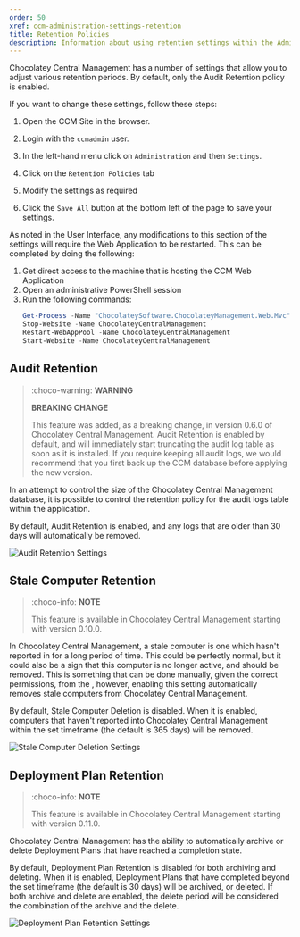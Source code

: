 ---
order: 50
xref: ccm-administration-settings-retention
title: Retention Policies
description: Information about using retention settings within the Administration Settings screen
---

Chocolatey Central Management has a number of settings that allow you to adjust various retention periods. By default, only the Audit Retention policy is enabled.

If you want to change these settings, follow these steps:

1. Open the CCM Site in the browser.
1. Login with the `ccmadmin` user.
1. In the left-hand menu click on `Administration` and then `Settings`.
1. Click on the `Retention Policies` tab

1. Modify the settings as required
1. Click the `Save All` button at the bottom left of the page to save your settings.


As noted in the User Interface, any modifications to this section of the settings will require the Web Application to be restarted.  This can be completed by doing the following:

1. Get direct access to the machine that is hosting the CCM Web Application
1. Open an administrative PowerShell session
1. Run the following commands:
    ```powershell
    Get-Process -Name "ChocolateySoftware.ChocolateyManagement.Web.Mvc" -ErrorAction SilentlyContinue | Stop-Process -Force
    Stop-Website -Name ChocolateyCentralManagement
    Restart-WebAppPool -Name ChocolateyCentralManagement
    Start-Website -Name ChocolateyCentralManagement
    ```

## Audit Retention

> :choco-warning: **WARNING**
>
> **BREAKING CHANGE**
>
> This feature was added, as a breaking change, in version 0.6.0 of Chocolatey Central Management.  Audit Retention is enabled by default, and will immediately start truncating the audit log table as soon as it is installed.
> If you require keeping all audit logs, we would recommend that you first back up the CCM database before applying the new version.

In an attempt to control the size of the Chocolatey Central Management database, it is possible to control the retention policy for the audit logs table within the application.

By default, Audit Retention is enabled, and any logs that are older than 30 days will automatically be removed.

![Audit Retention Settings](/images/ccm-playwright/administration/settings/retention-policies-checkbox-enable-audit-retention.png)

## Stale Computer Retention


> :choco-info: **NOTE**
>
> This feature is available in Chocolatey Central Management starting with version 0.10.0.

In Chocolatey Central Management, a stale computer is one which hasn't reported in for a long period of time. This could be perfectly normal, but it could also be a sign that this computer is no longer active, and should be removed.  This is something that can be done manually, given the correct permissions, from the <Xref title="computers page" value="ccm-computers" anchor="removing-a-computer-from-central-management" />, however, enabling this setting automatically removes stale computers from Chocolatey Central Management.

By default, Stale Computer Deletion is disabled. When it is enabled, computers that haven't reported into Chocolatey Central Management within the set timeframe (the default is 365 days) will be removed.

![Stale Computer Deletion Settings](/images/ccm-playwright/administration/settings/retention-policies-checkbox-enable-stale-computer-retention.png)

## Deployment Plan Retention

> :choco-info: **NOTE**
>
> This feature is available in Chocolatey Central Management starting with version 0.11.0.

Chocolatey Central Management has the ability to automatically archive or delete Deployment Plans that have reached a completion state.


By default, Deployment Plan Retention is disabled for both archiving and deleting. When it is enabled, Deployment Plans that have completed beyond the set timeframe (the default is 30 days) will be archived, or deleted. If both archive and delete are enabled, the delete period will be considered the combination of the archive and the delete.



![Deployment Plan Retention Settings](/images/ccm-playwright/administration/settings/retention-policies-checkbox-enable-deployment-plan-retention.png)
